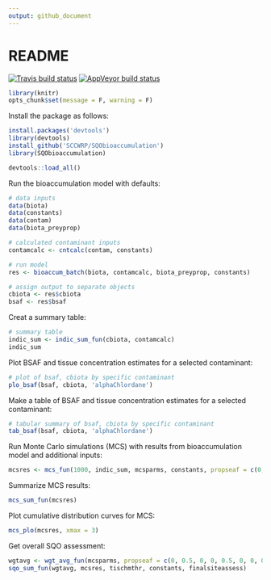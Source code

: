 ```yaml
---
output: github_document
---
```


# README

[![Travis build status](https://travis-ci.org/SCCWRP/SQObioaccumulation.svg?branch=master)](https://travis-ci.org/SCCWRP/SQObioaccumulation)
[![AppVeyor build status](https://ci.appveyor.com/api/projects/status/github/SCCWRP/SQObioaccumulation?branch=master&svg=true)](https://ci.appveyor.com/project/SCCWRP/SQObioaccumulation)

```r
library(knitr)
opts_chunk$set(message = F, warning = F)
```


Install the package as follows:

```r
install.packages('devtools')
library(devtools)
install_github('SCCWRP/SQObioaccumulation')
library(SQObioaccumulation)
```
```r
devtools::load_all()
```

Run the bioaccumulation model with defaults:

```r
# data inputs
data(biota)
data(constants)
data(contam)
data(biota_preyprop)

# calculated contaminant inputs
contamcalc <- cntcalc(contam, constants)

# run model
res <- bioaccum_batch(biota, contamcalc, biota_preyprop, constants)

# assign output to separate objects
cbiota <- res$cbiota
bsaf <- res$bsaf
```

Creat a summary table:

```r
# summary table
indic_sum <- indic_sum_fun(cbiota, contamcalc)
indic_sum
```

Plot BSAF and tissue concentration estimates for a selected contaminant:

```r
# plot of bsaf, cbiota by specific contaminant
plo_bsaf(bsaf, cbiota, 'alphaChlordane')
```

Make a table of BSAF and tissue concentration estimates for a selected contaminant:

```r
# tabular summary of bsaf, cbiota by specific contaminant
tab_bsaf(bsaf, cbiota, 'alphaChlordane')
```

Run Monte Carlo simulations (MCS) with results from bioaccumulation model and additional inputs:

```r
mcsres <- mcs_fun(1000, indic_sum, mcsparms, constants, propseaf = c(0, 0.5, 0, 0, 0.5, 0, 0, 0, 0))
```

Summarize MCS results:

```r
mcs_sum_fun(mcsres)
```

Plot cumulative distribution curves for MCS: 

```r
mcs_plo(mcsres, xmax = 3)
```

Get overall SQO assessment:

```r
wgtavg <- wgt_avg_fun(mcsparms, propseaf = c(0, 0.5, 0, 0, 0.5, 0, 0, 0, 0))
sqo_sum_fun(wgtavg, mcsres, tischmthr, constants, finalsiteassess)
```



